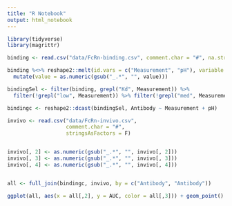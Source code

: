 ```yaml
---
title: "R Notebook"
output: html_notebook
---
```


```r
library(tidyverse)
library(magrittr)

binding <- read.csv("data/FcRn-binding.csv", comment.char = "#", na.strings = "-", stringsAsFactors = F)

binding %<>% reshape2::melt(id.vars = c("Measurement", "pH"), variable.name = "Antibody") %>%
  mutate(value = as.numeric(gsub("_.*", "", value)))

bindingSel <- filter(binding, grepl("Kd", Measurement)) %>%
  filter(!grepl("low", Measurement)) %>% filter(!grepl("med", Measurement))

bindingc <- reshape2::dcast(bindingSel, Antibody ~ Measurement + pH)
```




```r
invivo <- read.csv("data/FcRn-invivo.csv",
                   comment.char = "#",
                   stringsAsFactors = F)


invivo[, 2] <- as.numeric(gsub("_.*", "", invivo[, 2]))
invivo[, 3] <- as.numeric(gsub("_.*", "", invivo[, 3]))
invivo[, 4] <- as.numeric(gsub("_.*", "", invivo[, 4]))


all <- full_join(bindingc, invivo, by = c("Antibody", "Antibody"))
```

```r
ggplot(all, aes(x = all[,2], y = AUC, color = all[,3])) + geom_point()
```

